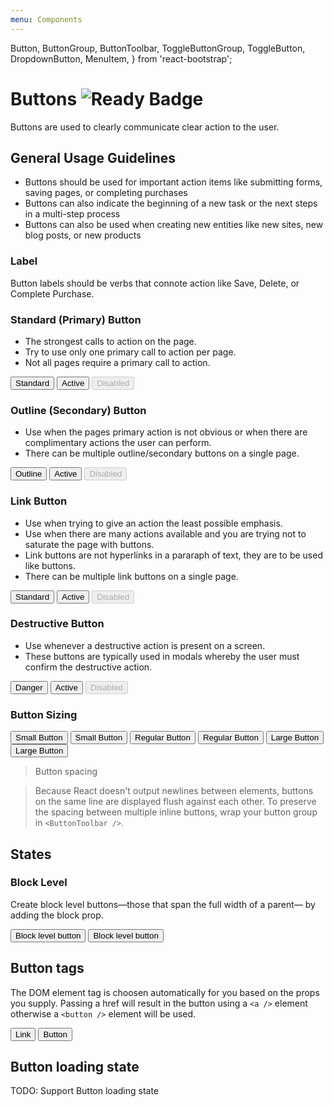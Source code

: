 ```yaml
---
menu: Components
---
```


  Button,
  ButtonGroup,
  ButtonToolbar,
  ToggleButtonGroup,
  ToggleButton,
  DropdownButton,
  MenuItem,
} from 'react-bootstrap';

<!-- Unused Button Styles
  <Button bsStyle="success">Success</Button>
  <Button bsStyle="info">Info</Button>
  <Button bsStyle="warning">Warning</Button>
-->

# Buttons ![Ready Badge](https://img.shields.io/badge/component-ready-green.svg#badge)

Buttons are used to clearly communicate clear action to the user.

## General Usage Guidelines

- Buttons should be used for important action items like submitting forms, saving pages, or completing purchases
- Buttons can also indicate the beginning of a new task or the next steps in a multi-step process
- Buttons can also be used when creating new entities like new sites, new blog posts, or new products

### Label

Button labels should be verbs that connote action like Save, Delete, or Complete Purchase.

### Standard (Primary) Button

- The strongest calls to action on the page.
- Try to use only one primary call to action per page.
- Not all pages require a primary call to action.

<Playground>
  <ButtonToolbar>
    <Button bsStyle="primary">Standard</Button>
    <Button bsStyle="primary" active>
      Active
    </Button>
    <Button bsStyle="primary" disabled>
      Disabled
    </Button>
  </ButtonToolbar>
</Playground>

### Outline (Secondary) Button

- Use when the pages primary action is not obvious or when there are complimentary actions the user can perform.
- There can be multiple outline/secondary buttons on a single page.

<Playground>
  <ButtonToolbar>
    <Button>Outline</Button>
    <Button active>Active</Button>
    <Button disabled>Disabled</Button>
  </ButtonToolbar>
</Playground>

### Link Button

- Use when trying to give an action the least possible emphasis.
- Use when there are many actions available and you are trying not to saturate the page with buttons.
- Link buttons are not hyperlinks in a pararaph of text, they are to be used like buttons.
- There can be multiple link buttons on a single page.

<Playground>
  <ButtonToolbar>
    <Button bsStyle="link">Standard</Button>
    <Button bsStyle="link" active>
      Active
    </Button>
    <Button bsStyle="link" disabled>
      Disabled
    </Button>
  </ButtonToolbar>
</Playground>

### Destructive Button

- Use whenever a destructive action is present on a screen.
- These buttons are typically used in modals whereby the user must confirm the destructive action.

<Playground>
  <ButtonToolbar>
    <Button bsStyle="danger">Danger</Button>
    <Button bsStyle="danger" active>
      Active
    </Button>
    <Button bsStyle="danger" disabled>
      Disabled
    </Button>
  </ButtonToolbar>
</Playground>

### Button Sizing

<Playground>
  <ButtonToolbar className="mb2">
    <Button bsStyle="primary" bsSize="small">
      Small Button
    </Button>
    <Button bsSize="small">Small Button</Button>
  </ButtonToolbar>
  <ButtonToolbar className="mb2">
    <Button bsStyle="primary">Regular Button</Button>
    <Button>Regular Button</Button>
  </ButtonToolbar>
  <ButtonToolbar>
    <Button bsStyle="primary" bsSize="large">
      Large Button
    </Button>
    <Button bsSize="large">Large Button</Button>
  </ButtonToolbar>
</Playground>

<!--
<Playground>
  <ButtonToolbar>
    <Button bsStyle="primary">Standard</Button>
    <Button>Outline</Button>
    <Button bsStyle="link">Link</Button>
    <Button bsStyle="danger">Danger</Button>
    <Button bsStyle="light">Light</Button>
    <Button bsStyle="dark">Dark</Button>
  </ButtonToolbar>
</Playground>
-->

> Button spacing

> Because React doesn't output newlines between elements, buttons on the same line are displayed flush against each other. To preserve the spacing between multiple inline buttons, wrap your button group in `<ButtonToolbar />`.

## States

### Block Level

Create block level buttons—those that span the full width of a parent— by adding the block prop.

<Playground>
  <Button bsStyle="primary" block>
    Block level button
  </Button>
  <Button block>Block level button</Button>
</Playground>

## Button tags

The DOM element tag is choosen automatically for you based on the props you supply. Passing a href will result in the button using a `<a />` element otherwise a `<button />` element will be used.

<Playground>
  <ButtonToolbar>
    <Button href="#">Link</Button>
    <Button>Button</Button>
  </ButtonToolbar>
</Playground>

## Button loading state

TODO: Support Button loading state

<!--
## Button dropdowns

## Button groups

Group a series of buttons together on a single line with the button group.

### Basic Example

Wrap a series of `<Button />`s in a `<ButtonGroup />`.

<Playground>
  <ButtonGroup>
    <Button>Left</Button>
    <Button>Middle</Button>
    <Button>Right</Button>
  </ButtonGroup>
</Playground>

### Button toolbar

Combine sets of `<ButtonGroup />`s into a `<ButtonToolbar />` for more complex components.

<Playground>
  <ButtonToolbar>
    <ButtonGroup>
      <Button>1</Button>
      <Button>2</Button>
      <Button>3</Button>
      <Button>4</Button>
    </ButtonGroup>

    <ButtonGroup>
      <Button>5</Button>
      <Button>6</Button>
      <Button>7</Button>
    </ButtonGroup>

    <ButtonGroup>
      <Button>8</Button>
    </ButtonGroup>

  </ButtonToolbar>
</Playground>

### Sizing

Instead of applying button sizing props to every button in a group, just add `bsSize` prop to the `<ButtonGroup />`.

<Playground>
  <ButtonToolbar>
    <ButtonGroup bsSize="large">
      <Button>Left</Button>
      <Button>Middle</Button>
      <Button>Right</Button>
    </ButtonGroup>
  </ButtonToolbar>

<ButtonToolbar>
  <ButtonGroup>
    <Button>Left</Button>
    <Button>Middle</Button>
    <Button>Right</Button>
  </ButtonGroup>
</ButtonToolbar>

<ButtonToolbar>
  <ButtonGroup bsSize="small">
    <Button>Left</Button>
    <Button>Middle</Button>
    <Button>Right</Button>
  </ButtonGroup>
</ButtonToolbar>

  <ButtonToolbar>
    <ButtonGroup bsSize="xsmall">
      <Button>Left</Button>
      <Button>Middle</Button>
      <Button>Right</Button>
    </ButtonGroup>
  </ButtonToolbar>
</Playground>

### Nesting

You can place other button types within the `<ButtonGroup />` like `<DropdownButton />`s.

### Vertical variation

Make a set of buttons appear vertically stacked rather than horizontally. _Split button dropdowns are not supported here._

Just add `vertical` to the `<ButtonGroup />`.

<Playground>
  <ButtonGroup vertical>
    <Button>Button</Button>
    <Button>Button</Button>
    <DropdownButton title="Dropdown" id="bg-vertical-dropdown-1">
      <MenuItem eventKey="1">Dropdown link</MenuItem>
      <MenuItem eventKey="2">Dropdown link</MenuItem>
    </DropdownButton>
    <Button>Button</Button>
    <Button>Button</Button>
    <DropdownButton title="Dropdown" id="bg-vertical-dropdown-2">
      <MenuItem eventKey="1">Dropdown link</MenuItem>
      <MenuItem eventKey="2">Dropdown link</MenuItem>
    </DropdownButton>
    <DropdownButton title="Dropdown" id="bg-vertical-dropdown-3">
      <MenuItem eventKey="1">Dropdown link</MenuItem>
      <MenuItem eventKey="2">Dropdown link</MenuItem>
    </DropdownButton>
  </ButtonGroup>
</Playground>

Moreover, you can have buttons be block level elements so they take the full width of their container, just add `block` to the `<ButtonGroup />`, in addition to the vertical you just added.

<Playground>
  <ButtonGroup vertical block>
    <Button>Full width button</Button>
    <Button>Full width button</Button>
  </ButtonGroup>
</Playground>

### Justified button groups

Make a group of buttons stretch at equal sizes to span the entire width of its parent. Also works with button dropdowns within the button group.

> Style issues

> There are some issues and workarounds required when using this property, please see bootstrap’s button group docs for more specifics.

Just add `justified` to the `<ButtonGroup />`.

<Playground>
  <ButtonGroup justified>
    <Button href="#">Left</Button>
    <Button href="#">Middle</Button>
    <DropdownButton title="Dropdown" id="bg-justified-dropdown">
      <MenuItem eventKey="1">Dropdown link</MenuItem>
      <MenuItem eventKey="2">Dropdown link</MenuItem>
    </DropdownButton>
  </ButtonGroup>
</Playground>

### Checkbox / Radio

For checkboxes or radio buttons styled as Bootstrap buttons, use the `<ToggleButtonGroup>` and `<ToggleButton>` components. The group behaves as a form component, where the value is an array of the selected eventKeys for checkbox groups or the selected eventKey for radio groups.

> Bootstrap JS issue

> There is a known issue when including Bootstrap JS while using Toggle Button Groups. Therefore it is advised not use Bootstrap JS in conjunction with `<ToggleButtonGroup>` and `<ToggleButton>`.

#### Uncontrolled

<Playground>
  <ButtonToolbar>
    <ToggleButtonGroup type="checkbox" defaultValue={[1, 3]}>
      <ToggleButton value={1}>Checkbox 1 (pre-checked)</ToggleButton>
      <ToggleButton value={2}>Checkbox 2</ToggleButton>
      <ToggleButton value={3}>Checkbox 3 (pre-checked)</ToggleButton>
    </ToggleButtonGroup>
  </ButtonToolbar>

  <ButtonToolbar>
    <ToggleButtonGroup type="radio" name="options" defaultValue={1}>
      <ToggleButton value={1}>Radio 1 (pre-checked)</ToggleButton>
      <ToggleButton value={2}>Radio 2</ToggleButton>
      <ToggleButton value={3}>Radio 3</ToggleButton>
    </ToggleButtonGroup>
  </ButtonToolbar>
</Playground>

#### Controlled

<Playground>
  {() => {
    class ToggleButtonGroupControlled extends React.Component {
      constructor(props, context) {
        super(props, context);

        this.handleChange = this.handleChange.bind(this);

        this.state = {
          value: [1, 3]
        };
      }

      handleChange(e) {
        this.setState({ value: e });
      }

      render() {
        return (
          <ToggleButtonGroup
            type="checkbox"
            value={this.state.value}
            onChange={this.handleChange}
          >
            <ToggleButton value={1}>Checkbox 1 (pre-checked)</ToggleButton>
            <ToggleButton value={2}>Checkbox 2</ToggleButton>
            <ToggleButton value={3}>Checkbox 3 (pre-checked)</ToggleButton>
            <ToggleButton value={4} disabled>
              Checkbox 4 (disabled)
            </ToggleButton>
          </ToggleButtonGroup>
        );
      }
    }

    return <ToggleButtonGroupControlled />;

}}

</Playground>

-->

<!-- ## Button loading state
TODO: Support Button loading state -->
